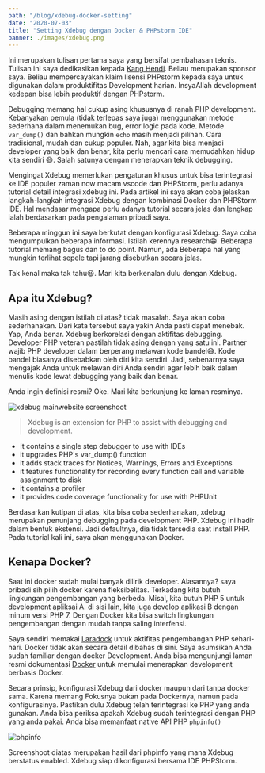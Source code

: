 ```yaml
---
path: "/blog/xdebug-docker-setting"
date: "2020-07-03"
title: "Setting Xdebug dengan Docker & PHPstorm IDE"
banner: ./images/xdebug.png
---
```


Ini merupakan tulisan pertama saya yang bersifat pembahasan teknis. Tulisan ini saya dedikasikan kepada [Kang Hendi](https://github.com/hendisantika). Beliau merupakan sponsor saya. Beliau mempercayakan klaim lisensi PHPstorm kepada saya untuk digunakan dalam produktifitas Development harian. InsyaAllah development kedepan bisa lebih produktif dengan PHPstorm.

Debugging memang hal cukup asing khususnya di ranah PHP development. Kebanyakan pemula (tidak terlepas saya juga) menggunakan metode sederhana dalam menemukan bug, error logic pada kode. Metode `var_dump()` dan bahkan mungkin `echo` masih menjadi pilihan. Cara tradisional, mudah dan cukup populer. Nah, agar kita bisa menjadi developer yang baik dan benar, kita perlu mencari cara memudahkan hidup kita sendiri 😄. Salah satunya dengan menerapkan teknik debugging.

Mengingat Xdebug memerlukan pengaturan khusus untuk bisa terintegrasi ke IDE populer zaman now macam vscode dan PHPStorm, perlu adanya tutorial detail integrasi xdebug ini. Pada artikel ini saya akan coba jelaskan langkah-langkah integrasi Xdebug dengan kombinasi Docker dan PHPStorm IDE. Hal mendasar mengapa perlu adanya tutorial secara jelas dan lengkap ialah berdasarkan pada pengalaman pribadi saya.

Beberapa minggun ini saya berkutat dengan konfigurasi Xdebug. Saya coba mengumpulkan beberapa informasi. Istilah kerennya research😁. Beberapa tutorial memang bagus dan to do point. Namun, ada Beberapa hal yang mungkin terlihat sepele tapi jarang disebutkan secara jelas.

Tak kenal maka tak tahu😆. Mari kita berkenalan dulu dengan Xdebug.

## Apa itu Xdebug?

Masih asing dengan istilah di atas? tidak masalah. Saya akan coba sederhanakan. Dari kata tersebut saya yakin Anda pasti dapat menebak. Yap, Anda benar. Xdebug berkorelasi dengan aktifitas debugging. Developer PHP veteran pastilah tidak asing dengan yang satu ini. Partner wajib PHP developer dalam berperang melawan kode bandel😅. Kode bandel biasanya disebabkan oleh diri kita sendiri. Jadi, sebenarnya saya mengajak Anda untuk melawan diri Anda sendiri agar lebih baik dalam menulis kode lewat debugging yang baik dan benar.

Anda ingin definisi resmi? Oke. Mari kita berkunjung ke laman resminya.

![xdebug mainwebsite screenshoot](./images/xdebug.png)

> Xdebug is an extension for PHP to assist with debugging and development.
- It contains a single step debugger to use with IDEs
- it upgrades PHP's var_dump() function
- it adds stack traces for Notices, Warnings, Errors and Exceptions
- it features functionality for recording every function call and variable assignment to disk
- it contains a profiler
- it provides code coverage functionality for use with PHPUnit

Berdasarkan kutipan di atas, kita bisa coba sederhanakan, xdebug merupakan penunjang debugging pada development PHP. Xdebug ini hadir dalam bentuk ekstensi. Jadi defaultnya, dia tidak tersedia saat install PHP. Pada tutorial kali ini, saya akan menggunakan Docker.

## Kenapa Docker?

Saat ini docker sudah mulai banyak dilirik developer. Alasannya? saya pribadi sih pilih docker karena fleksibelitas. Terkadang kita butuh lingkungan pengembangan yang berbeda. Misal, kita butuh PHP 5 untuk development apliksai A. di sisi lain, kita juga develop aplikasi B dengan minum versi PHP 7. Dengan Docker kita bisa switch lingkungan pengembangan dengan mudah tanpa saling interfensi.

Saya sendiri memakai [Laradock](https://laradock.io) untuk aktifitas pengembangan PHP sehari-hari. Docker tidak akan secara detail dibahas di sini. Saya asumsikan Anda sudah familiar dengan docker Development. Anda bisa mengunjungi laman resmi dokumentasi [Docker](https://docs.docker.com/get-docker/) untuk memulai menerapkan development berbasis Docker.

Secara prinsip, konfigurasi Xdebug dari docker maupun dari tanpa docker sama. Karena memang Fokusnya bukan pada Dockernya, namun pada konfigurasinya. Pastikan dulu Xdebug telah terintegrasi ke PHP yang anda gunakan. Anda bisa periksa apakah Xdebug sudah terintegrasi dengan PHP yang anda pakai. Anda bisa memanfaat native API PHP `phpinfo()`

![phpinfo](./images/phpinfo.png)

Screenshoot diatas merupakan hasil dari phpinfo yang mana Xdebug berstatus enabled. Xdebug siap dikonfigurasi bersama IDE PHPStorm.

